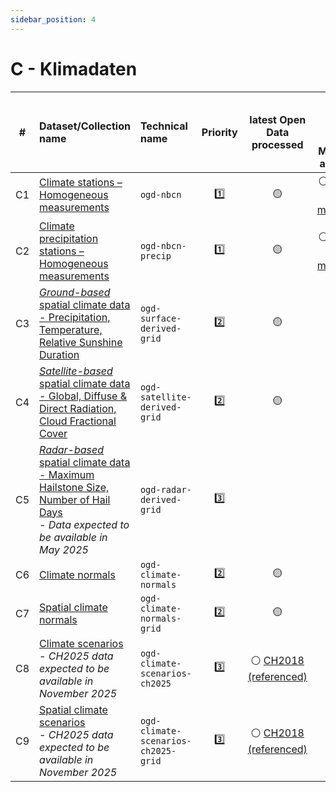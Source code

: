 ```yaml
---
sidebar_position: 4
---
```


# C - Klimadaten

| #  | Dataset/Collection name | Technical name | Priority | latest Open Data processed | latest Open Data & File-Metadata available |
|:-----:|:-----|:-----|:-----:|:-----:|:-----:|
| C1 | [Climate stations – Homogeneous measurements](/c-climate-data/c1-climate-stations_homogeneous) | `ogd-nbcn` | 1️⃣ | 🟡 | ⚪ [ALPHA (File metadata)](https://sys-data.int.bgdi.ch/browser/index.html#/collections/ch.meteoschweiz.ogd-nbcn) <!-- available as BETA in Q1-2025 --> |
| C2 | [Climate precipitation stations – Homogeneous measurements](/c-climate-data/c2-climate-percipitation-stations_homogeneous) | `ogd-nbcn-precip` | 1️⃣ | 🟡 | ⚪ [ALPHA (File metadata)](https://sys-data.int.bgdi.ch/browser/index.html#/collections/ch.meteoschweiz.ogd-nbcn-precip) <!-- available as BETA in Q1-2025 --> |
| C3 | [*Ground-based* spatial climate data - Precipitation, Temperature, Relative Sunshine Duration](/c-climate-data/c3-ground-based-climate-data) | `ogd-surface-derived-grid` | 2️⃣ | 🟡 | ⚪ [PoC](https://sys-data.int.bgdi.ch/browser/index.html#/collections/ch.meteoschweiz.ogd-surface-derived-grid) |
| C4 | [*Satellite-based* spatial climate data - Global, Diffuse & Direct Radiation, Cloud Fractional Cover](/c-climate-data/c4-satellite-based-climate-data) | `ogd-satellite-derived-grid` | 2️⃣ | 🟡 | ⚪ [PoC](https://sys-data.int.bgdi.ch/browser/index.html#/collections/ch.meteoschweiz.ogd-satellite-derived-grid) |
| C5 | [*Radar-based* spatial climate data - Maximum Hailstone Size, Number of Hail Days](/c-climate-data/c5-radar-based-climate-data) <br/> *- Data expected to be available in May 2025* | `ogd-radar-derived-grid` | 3️⃣ |   |   |
| C6 | [Climate normals](/c-climate-data/c6-climate-normals) | `ogd-climate-normals` | 2️⃣ | 🟡 | ⚪ |
| C7 | [Spatial climate normals](c-climate-data/c7-spatial-climate-normals) | `ogd-climate-normals-grid` | 2️⃣ | 🟡 | ⚪ |
| C8 | [Climate scenarios](/c-climate-data/c8-climate-scenarios) <br/> *- CH2025 data expected to be available in November 2025* | `ogd-climate-scenarios-ch2025` | 3️⃣ | ⚪ [CH2018 (referenced)](https://www.nccs.admin.ch/nccs/en/home/climate-change-and-impacts/swiss-climate-change-scenarios/ch2018-web-atlas.html) | ⚪ |
| C9 | [Spatial climate scenarios](/c-climate-data/c9-spatial-climate-scenarios.md) <br/> *- CH2025 data expected to be available in November 2025* | `ogd-climate-scenarios-ch2025-grid` | 3️⃣ | ⚪ [CH2018 (referenced)](https://www.nccs.admin.ch/nccs/en/home/climate-change-and-impacts/swiss-climate-change-scenarios/ch2018-web-atlas.html) | ⚪ |